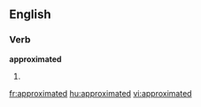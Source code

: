 
==English==

===Verb===
'''approximated'''

# {{past of|[[approximate]]}}

[[fr:approximated]]
[[hu:approximated]]
[[vi:approximated]]
